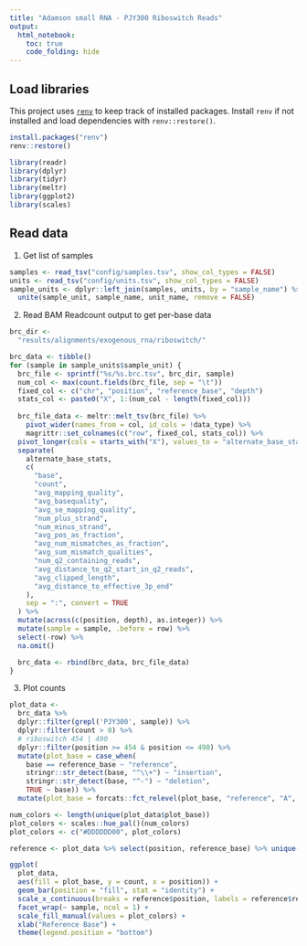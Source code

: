 ```yaml
---
title: "Adamson small RNA - PJY300 Riboswitch Reads"
output:
  html_notebook:
    toc: true
    code_folding: hide
---
```


## Load libraries

This project uses [`renv`](https://rstudio.github.io/renv/articles/renv.html)
to keep track of installed packages. Install `renv` if not installed and load
dependencies with `renv::restore()`.

```r
install.packages("renv")
renv::restore()
```

```r
library(readr)
library(dplyr)
library(tidyr)
library(meltr)
library(ggplot2)
library(scales)
```


## Read data

1. Get list of samples

```r
samples <- read_tsv("config/samples.tsv", show_col_types = FALSE)
units <- read_tsv("config/units.tsv", show_col_types = FALSE)
sample_units <- dplyr::left_join(samples, units, by = "sample_name") %>%
  unite(sample_unit, sample_name, unit_name, remove = FALSE)
```

2. Read BAM Readcount output to get per-base data


```r
brc_dir <-
  "results/alignments/exogenous_rna/riboswitch/"

brc_data <- tibble()
for (sample in sample_units$sample_unit) {
  brc_file <- sprintf("%s/%s.brc.tsv", brc_dir, sample)
  num_col <- max(count.fields(brc_file, sep = "\t"))
  fixed_col <- c("chr", "position", "reference_base", "depth")
  stats_col <- paste0("X", 1:(num_col - length(fixed_col)))
  
  brc_file_data <- meltr::melt_tsv(brc_file) %>%
    pivot_wider(names_from = col, id_cols = !data_type) %>%
    magrittr::set_colnames(c("row", fixed_col, stats_col)) %>%
  pivot_longer(cols = starts_with("X"), values_to = "alternate_base_stats") %>%
  separate(
    alternate_base_stats,
    c(
      "base",
      "count",
      "avg_mapping_quality",
      "avg_basequality",
      "avg_se_mapping_quality",
      "num_plus_strand",
      "num_minus_strand",
      "avg_pos_as_fraction",
      "avg_num_mismatches_as_fraction",
      "avg_sum_mismatch_qualities",
      "num_q2_containing_reads",
      "avg_distance_to_q2_start_in_q2_reads",
      "avg_clipped_length",
      "avg_distance_to_effective_3p_end"
    ),
    sep = ":", convert = TRUE
  ) %>%
  mutate(across(c(position, depth), as.integer)) %>%
  mutate(sample = sample, .before = row) %>%
  select(-row) %>%
  na.omit()

  brc_data <- rbind(brc_data, brc_file_data)
}
```

3. Plot counts

```r
plot_data <- 
  brc_data %>%
  dplyr::filter(grepl('PJY300', sample)) %>%
  dplyr::filter(count > 0) %>%
  # riboswitch 454 | 490
  dplyr::filter(position >= 454 & position <= 490) %>%
  mutate(plot_base = case_when(
    base == reference_base ~ "reference",
    stringr::str_detect(base, "^\\+") ~ "insertion",
    stringr::str_detect(base, "^-") ~ "deletion",
    TRUE ~ base)) %>%
  mutate(plot_base = forcats::fct_relevel(plot_base, "reference", "A", "C", "G", "T", "N", "insertion", "deletion"))
```


```r
num_colors <- length(unique(plot_data$plot_base))
plot_colors <- scales::hue_pal()(num_colors)
plot_colors <- c("#DDDDDD00", plot_colors)

reference <- plot_data %>% select(position, reference_base) %>% unique()

ggplot(
  plot_data,
  aes(fill = plot_base, y = count, x = position)) +
  geom_bar(position = "fill", stat = "identity") +
  scale_x_continuous(breaks = reference$position, labels = reference$reference_base) +
  facet_wrap(~ sample, ncol = 1) +
  scale_fill_manual(values = plot_colors) +
  xlab("Reference Base") +
  theme(legend.position = "bottom")
```
